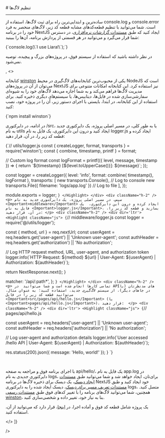 

<Layout>
<Head>
<title>مستندات تنظیم لاگ‌ها در NextJS - لیارا</title>
<meta property="og:title" content="مستندات خدمات رایانش ابری لیارا" />
<meta property="og:description" content="مستندات مربوط به نحوه تنظیم لاگ‌ها در پلتفرم NextJS در لیارا"  />
<meta property="og:image" content="https://media.liara.ir/logos/liara-poster.jpg" />
</Head>
# تنظیم لاگ‌ها
<hr className="mb-2" />
<Tabs 
  tabs={["console.log", "winston"]} 
  content={[
  <>
    <p>
        ساده‌ترین و ابتدایی‌ترین راه برای ثبت لاگ‌ها، استفاده از <Important>console.log</Important> و <Important>console.error</Important> است. 
        شما می‌توانید با تنظیم قطعه‌کدهای مشابه قطعه کد زیر، لاگ‌های منحصر به فرد خود را در برنامه NextJS ایجاد کنید که طبق <a href="/paas/details/observations/software" className="text-[#2196f3] ">مستندات گزارشات نرم‌افزاری</a>، در دسترس شما قرار می‌گیرد
        و می‌توانید در هر قسمتی از پردازش برنامه، آن‌ها را ببینید:    
    </p>
    <div className="h-2" />
    <div dir='ltr'>
        <Highlight className="js">
            {`console.log(\`I use Liara!\`);`}
        </Highlight>
    </div>
    <div className="h-2" />
    <Alert variant="error">
        <p>
        در نظر داشته باشید که استفاده از سیستم فوق، در پروژه‌های بزرگ و پیچیده، توصیه نمی‌شود.
        </p>
    </Alert>
  </>,
  <>
    <p>
        کتابخانه <a href="https://www.npmjs.com/package/winston" className="text-[#2196f3]">winston</a> یکی از محبوب‌ترین کتابخانه‌های لاگ‌گیری در محیط NodeJS است که می‌توان از آن در پروژه‌های NextJS نیز استفاده کرد. این کتابخانه امکانات متنوعی برای مدیریت لاگ‌ها فراهم می‌کند و به شما اجازه می‌دهد لاگ‌های خود را به شیوه‌ای سفارشی‌سازی شده در فایل‌ها، دیتابیس‌ها، یا سیستم‌های دیگری ذخیره کنید.
        برای استفاده از این کتابخانه، در ابتدا، بایستی با اجرای دستور زیر، آن را در پروژه خود، نصب کنید:
    </p>
    <div className="h-2" />
    <div dir='ltr'>
        <Highlight className="bash">
            {`npm install winston`}
        </Highlight>
    </div>
    <div className="h-2" />   
    <p>
        در ادامه، در دایرکتوری <Important>/src</Important>، یا به طور کلی، در مسیر اصلی پروژه، 
        یک دایرکتوری جدید به نام <Important>utils</Important> ایجاد کنید و درون این دایرکتوری، 
        یک فایل به نام <Important>logger.js</Important> ایجاد کرده و قطعه کد زیر را، در آن، قرار دهید:
    </p>
    <div className="h-2" />
    <div dir='ltr'>
        <Highlight className="js">
            {`// utils/logger.js
const { createLogger, format, transports } = require('winston');
const { combine, timestamp, printf } = format;

// Custom log format
const logFormat = printf(({ level, message, timestamp }) => {
  return \`\${timestamp} [\${level.toUpperCase()}]: \${message}\`;
});

const logger = createLogger({
  level: 'info',
  format: combine(
    timestamp(),
    logFormat
  ),
  transports: [
    new transports.Console(),  // Log to console
    new transports.File({ filename: 'logs/app.log' })  // Log to file
  ],
});

module.exports = logger;
`}
        </Highlight>
    </div>
    <div className="h-2" />   
    <p>
        سپس، در مسیر اصلی پروژه، یک دایرکتوری جدید به نام <Important>middleware</Important> ایجاد کرده و درون این دایرکتوری، 
        یک فایل به نام <Important>logger.js</Important>، بسازید و قطعه کد زیر را، در آن، قرار دهید:
    </p>
    <div className="h-2" />
    <div dir='ltr'>
        <Highlight className="js">
            {`// middleware/logger.js
const logger = require('@/utils/logger');

  const { method, url } = req.nextUrl;
  const userAgent = req.headers.get('user-agent') || 'Unknown user-agent';
  const authHeader = req.headers.get('authorization') || 'No authorization';

  // Log HTTP request method, URL, user-agent, and authorization token
  logger.info(\`HTTP Request: \${method} \${url} | User-Agent: \${userAgent} | Authorization: \${authHeader}\`);

  return NextResponse.next();
}

  matcher: '/api/:path*',
};
`}
        </Highlight>
    </div>
    <div className="h-2" />  
    <p>
        تمامی کارها انجام شده است و شما می‌توانید 
        در APIهای مدنظرتان (یا در جاهای دیگر)، از سیستم لاگ‌گیری جدید، استفاده کنید؛
        به عنوان مثال، می‌توانید قطعه کد زیر را در فایل <Important>src/pages/api/hello.js</Important> (یا <Important>pages/api/hello.js</Important>)، قرار دهید: 
    </p>
    <div className="h-2" />
    <div dir='ltr'>
        <Highlight className="js">
            {`// pages/api/hello.js

  const userAgent = req.headers['user-agent'] || 'Unknown user-agent';
  const authHeader = req.headers['authorization'] || 'No authorization';

  // Log user-agent and authorization details
  logger.info(\`User accessed /hello API | User-Agent: \${userAgent} | Authorization: \${authHeader}\`);

  res.status(200).json({ message: 'Hello, world!' });
}
`}
        </Highlight>
    </div>
    <div className="h-2" />      
    <p>
        با اجرای برنامه فوق و مراجعه به صفحه <Important>api/hello/</Important>، یک فایل به نام 
        <Important>app.log</Important> در دایرکتوری جدیدی به نام <Important>logs</Important>، برای‌تان، ایجاد خواهد شد 
        و شما می‌توانید طبق <a href="/paas/disks/create" className="text-[#2196f3]">مستندات ایجاد دیسک</a>، یک دیسک برای ذخیره لاگ‌ها در 
        برنامه NextJS خود ایجاد کنید و طبق <a href="/paas/disks/route" className="text-[#2196f3]">مستندات تعریف مسیر برای دیسک</a>، دیسک ایجاد شده را به دایرکتوری 
        logs، متصل کنید.
        همچنین، شما می‌توانید لاگ‌های برنامه را با تغییر کدهای فوق طبق <a href="https://github.com/winstonjs/winston" className="text-[#2196f3]">مستندات رسمی winston</a>، بنا به نیاز خود، تغییر داده و شخصی‌سازی کنید. 
    </p>
    <div className="h-2" />
    <Alert variant="success">
        <p>
            یک پروژه شامل قطعه کد فوق و آماده اجرا، در <a href="https://github.com/liara-cloud/nextjs-getting-started/tree/logger" className="text-[#2196f3]">اینجا</a>، قرار دارد که می‌توانید از آن، استفاده کنید.
        </p>
    </Alert>

  </>
  ]}

/>




</Layout>